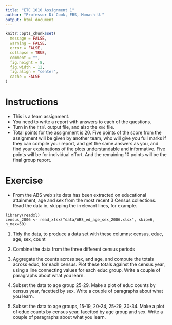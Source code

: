 ```yaml
---
title: "ETC 1010 Assignment 1"
author: "Professor Di Cook, EBS, Monash U."
output: html_document
---
```


```r
knitr::opts_chunk$set(
  message = FALSE,
  warning = FALSE,
  error = FALSE, 
  collapse = TRUE,
  comment = "",
  fig.height = 8,
  fig.width = 12,
  fig.align = "center",
  cache = FALSE
)
```

# Instructions

- This is a team assignment. 
- You need to write a report with answers to each of the questions. 
- Turn in the `html` output file, and also the `Rmd` file. 
- Total points for the assignment is 20. Five points of the score from the assignment will be given by another team, who will give you full marks if they can compile your report, and get the same answers as you, and find your explanations of the plots understandable and informative. Five points will be for individual effort. And the remaining 10 points will be the final group report.

# Exercise

- From the ABS web site data has been extracted on educational attainment, age and sex from the most recent 3 Census collections. Read the data in, skipping the irrelevant lines, for example.

```
library(readxl)
census_2006 <- read_xlsx("data/ABS_ed_age_sex_2006.xlsx", skip=6, n_max=50)
```

1. Tidy the data, to produce a data set with these columns: census, educ, age, sex, count

2. Combine the data from the three different census periods

3. Aggregate the counts across sex, and age, and compute the totals across educ, for each census. Plot these totals against the census year, using a line connecting values for each educ group. Write a couple of paragraphs about what you learn.

4. Subset the data to age group 25-29. Make a plot of educ counts by census year, facetted by sex. Write a couple of paragraphs about what you learn.

5. Subset the data to age groups, 15-19, 20-24, 25-29, 30-34. Make a plot of educ counts by census year, facetted by age group and sex. Write a couple of paragraphs about what you learn.



